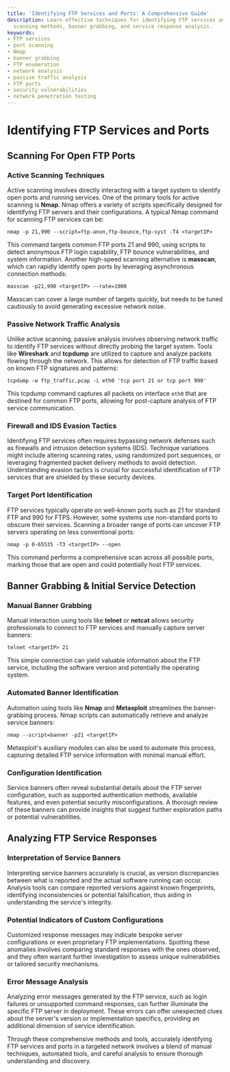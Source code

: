 ```yaml
---
title: 'Identifying FTP Services and Ports: A Comprehensive Guide'
description: Learn effective techniques for identifying FTP services and ports, including
  scanning methods, banner grabbing, and service response analysis.
keywords:
- FTP services
- port scanning
- Nmap
- banner grabbing
- FTP enumeration
- network analysis
- passive traffic analysis
- FTP ports
- security vulnerabilities
- network penetration testing
---
```


# Identifying FTP Services and Ports

## Scanning For Open FTP Ports

### Active Scanning Techniques

Active scanning involves directly interacting with a target system to identify open ports and running services. One of the primary tools for active scanning is **Nmap**. Nmap offers a variety of scripts specifically designed for identifying FTP servers and their configurations. A typical Nmap command for scanning FTP services can be:

```
nmap -p 21,990 --script=ftp-anon,ftp-bounce,ftp-syst -T4 <targetIP>
```

This command targets common FTP ports 21 and 990, using scripts to detect anonymous FTP login capability, FTP bounce vulnerabilities, and system information. Another high-speed scanning alternative is **masscan**, which can rapidly identify open ports by leveraging asynchronous connection methods:

```
masscan -p21,990 <targetIP> --rate=1000
```

Masscan can cover a large number of targets quickly, but needs to be tuned cautiously to avoid generating excessive network noise.

### Passive Network Traffic Analysis

Unlike active scanning, passive analysis involves observing network traffic to identify FTP services without directly probing the target system. Tools like **Wireshark** and **tcpdump** are utilized to capture and analyze packets flowing through the network. This allows for detection of FTP traffic based on known FTP signatures and patterns:

```
tcpdump -w ftp_traffic.pcap -i eth0 'tcp port 21 or tcp port 990'
```

This tcpdump command captures all packets on interface `eth0` that are destined for common FTP ports, allowing for post-capture analysis of FTP service communication.

### Firewall and IDS Evasion Tactics

Identifying FTP services often requires bypassing network defenses such as firewalls and intrusion detection systems (IDS). Technique variations might include altering scanning rates, using randomized port sequences, or leveraging fragmented packet delivery methods to avoid detection. Understanding evasion tactics is crucial for successful identification of FTP services that are shielded by these security devices.

### Target Port Identification

FTP services typically operate on well-known ports such as 21 for standard FTP and 990 for FTPS. However, some systems use non-standard ports to obscure their services. Scanning a broader range of ports can uncover FTP servers operating on less conventional ports:

```
nmap -p 0-65535 -T3 <targetIP> --open
```

This command performs a comprehensive scan across all possible ports, marking those that are open and could potentially host FTP services.

## Banner Grabbing & Initial Service Detection

### Manual Banner Grabbing

Manual interaction using tools like **telnet** or **netcat** allows security professionals to connect to FTP services and manually capture server banners:

```
telnet <targetIP> 21
```

This simple connection can yield valuable information about the FTP service, including the software version and potentially the operating system.

### Automated Banner Identification

Automation using tools like **Nmap** and **Metasploit** streamlines the banner-grabbing process. Nmap scripts can automatically retrieve and analyze service banners:

```
nmap --script=banner -p21 <targetIP>
```

Metasploit's auxiliary modules can also be used to automate this process, capturing detailed FTP service information with minimal manual effort.

### Configuration Identification

Service banners often reveal substantial details about the FTP server configuration, such as supported authentication methods, available features, and even potential security misconfigurations. A thorough review of these banners can provide insights that suggest further exploration paths or potential vulnerabilities.

## Analyzing FTP Service Responses

### Interpretation of Service Banners

Interpreting service banners accurately is crucial, as version discrepancies between what is reported and the actual software running can occur. Analysis tools can compare reported versions against known fingerprints, identifying inconsistencies or potential falsification, thus aiding in understanding the service's integrity.

### Potential Indicators of Custom Configurations

Customized response messages may indicate bespoke server configurations or even proprietary FTP implementations. Spotting these anomalies involves comparing standard responses with the ones observed, and they often warrant further investigation to assess unique vulnerabilities or tailored security mechanisms.

### Error Message Analysis

Analyzing error messages generated by the FTP service, such as login failures or unsupported command responses, can further illuminate the specific FTP server in deployment. These errors can offer unexpected clues about the server's version or implementation specifics, providing an additional dimension of service identification.

Through these comprehensive methods and tools, accurately identifying FTP services and ports in a targeted network involves a blend of manual techniques, automated tools, and careful analysis to ensure thorough understanding and discovery.